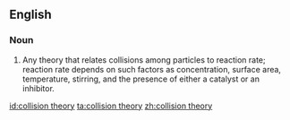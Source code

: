 ==English==
{{wikipedia}}

===Noun===
{{en-noun|head=[[collision]] [[theory]]|collision theories}}

# {{context|chemistry}} Any theory that relates collisions among particles to reaction rate; reaction rate depends on such factors as concentration, surface area, temperature, stirring, and the presence of either a catalyst or an inhibitor.

[[id:collision theory]]
[[ta:collision theory]]
[[zh:collision theory]]